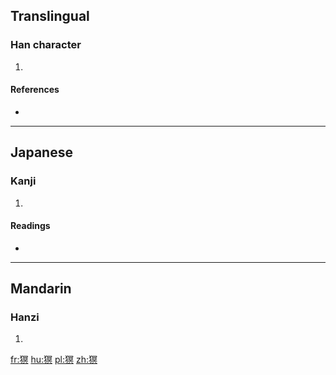 ==Translingual==

===Han character===
{{Han char|rn=94|rad=犬|as=10|sn=13|four=|canj=大竹月日金 (KHBAC)}}

# {{defn|Han|sort=犬10}}

====References====
* {{Han ref|kx=0716.140|dkj=20579|dj=1128.060|hdz=21364.040|uh=733D|ud=29501}}

----

==Japanese==

===Kanji===
{{ja-kanji|grade=|rs=犬10}}

# {{defn|lang=ja|sort=犬10}}

====Readings====
* {{ja-readings|on=[[べい]] (bei), [[みょう]] (myō), [[めい]] (mei)|kun=|nanori=}}

----

==Mandarin==

===Hanzi===
{{cmn-hanzi|pin=[[mǎ]] ([[ma3]]), [[míng]] ([[ming2]])|wg=ma<sup>3</sup>, ming<sup>2</sup>}}

# {{defn|lang=cmn|sort=犬10}}

[[fr:猽]]
[[hu:猽]]
[[pl:猽]]
[[zh:猽]]